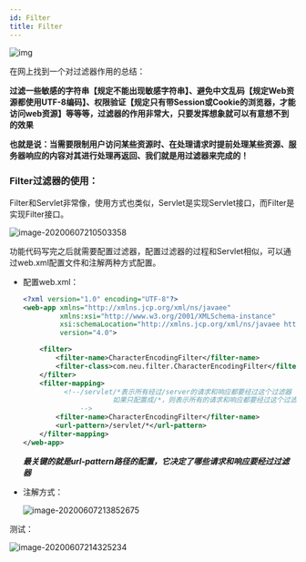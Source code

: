 ```yaml
---
id: Filter
title: Filter
---
```


![img](https://images.shiguangping.com/imgs/20200607205743.png)



在网上找到一个对过滤器作用的总结：

**过滤一些敏感的字符串【规定不能出现敏感字符串】、避免中文乱码【规定Web资源都使用UTF-8编码】、权限验证【规定只有带Session或Cookie的浏览器，才能访问web资源】等等等，过滤器的作用非常大，只要发挥想象就可以有意想不到的效果**

**也就是说：当需要限制用户访问某些资源时、在处理请求时提前处理某些资源、服务器响应的内容对其进行处理再返回、我们就是用过滤器来完成的！**



### Filter过滤器的使用：

Filter和Servlet非常像，使用方式也类似，Servlet是实现Servlet接口，而Filter是实现Filter接口。

![image-20200607210503358](https://images.shiguangping.com/imgs/20200607210503.png)



功能代码写完之后就需要配置过滤器，配置过滤器的过程和Servlet相似，可以通过web.xml配置文件和注解两种方式配置。

- 配置web.xml：

  ```xml
  <?xml version="1.0" encoding="UTF-8"?>
  <web-app xmlns="http://xmlns.jcp.org/xml/ns/javaee"
           xmlns:xsi="http://www.w3.org/2001/XMLSchema-instance"
           xsi:schemaLocation="http://xmlns.jcp.org/xml/ns/javaee http://xmlns.jcp.org/xml/ns/javaee/web-app_4_0.xsd"
           version="4.0">
  
      <filter>
          <filter-name>CharacterEncodingFilter</filter-name>
          <filter-class>com.neu.filter.CharacterEncodingFilter</filter-class>
      </filter>
      <filter-mapping>
        	<!--/servlet/*表示所有经过/server的请求和响应都要经过这个过滤器
  						如果只配置成/*，则表示所有的请求和响应都要经过这个过滤器	
  				-->
          <filter-name>CharacterEncodingFilter</filter-name>
          <url-pattern>/servlet/*</url-pattern>
      </filter-mapping>
  </web-app>
  ```

  ***最关键的就是url-pattern路径的配置，它决定了哪些请求和响应要经过过滤器***

- 注解方式：

  ![image-20200607213852675](https://images.shiguangping.com/imgs/20200607213852.png)



测试：

![image-20200607214325234](https://images.shiguangping.com/imgs/20200607214325.png)